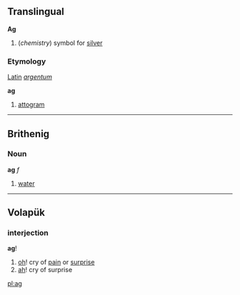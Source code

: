 ==Translingual==
'''Ag'''
#(''chemistry'') symbol for [[silver]]

===Etymology===
[[Latin]] ''[[argentum]]''

'''ag'''
#[[attogram]]

----
==Brithenig==
===Noun===
'''ag''' ''f''

#[[water]]
----
==Volapük==
===interjection===
'''ag'''!

# [[oh]]! cry of [[pain]] or [[surprise]]
# [[ah]]! cry of surprise

[[pl:ag]]